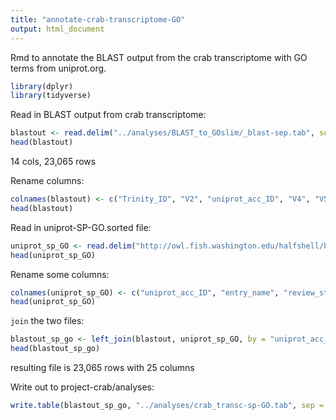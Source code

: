 ```yaml
---
title: "annotate-crab-transcriptome-GO"
output: html_document
---
```

Rmd to annotate the BLAST output from the crab transcriptome with GO terms from uniprot.org. 

```r
library(dplyr)
library(tidyverse)
```

Read in BLAST output from crab transcriptome:
```r
blastout <- read.delim("../analyses/BLAST_to_GOslim/_blast-sep.tab", sep = '\t', header = FALSE)
head(blastout)
```
14 cols, 23,065 rows

Rename columns: 
```r
colnames(blastout) <- c("Trinity_ID", "V2", "uniprot_acc_ID", "V4", "V5", "V6", "V7", "V8", "V9", "V10", "V11", "V12", "V13", "V14")
head(blastout)
```

Read in uniprot-SP-GO.sorted file:
```r
uniprot_sp_GO <- read.delim("http://owl.fish.washington.edu/halfshell/bu-alanine-wd/17-07-20/uniprot-SP-GO.sorted", sep = '\t', header = FALSE)
head(uniprot_sp_GO)
```

Rename some columns: 
```r
colnames(uniprot_sp_GO) <- c("uniprot_acc_ID", "entry_name", "review_status", "protein_name", "gene_name", "organism", "length", "V8", "V9", "V10", "V11", "gene_ontology_IDs")
head(uniprot_sp_GO)
```

`join` the two files: 
```r
blastout_sp_go <- left_join(blastout, uniprot_sp_GO, by = "uniprot_acc_ID")
head(blastout_sp_go)
```

resulting file is 23,065 rows with 25 columns

Write out to project-crab/analyses:
```r
write.table(blastout_sp_go, "../analyses/crab_transc-sp-GO.tab", sep = '\t', quote = FALSE, row.names = FALSE)
```




